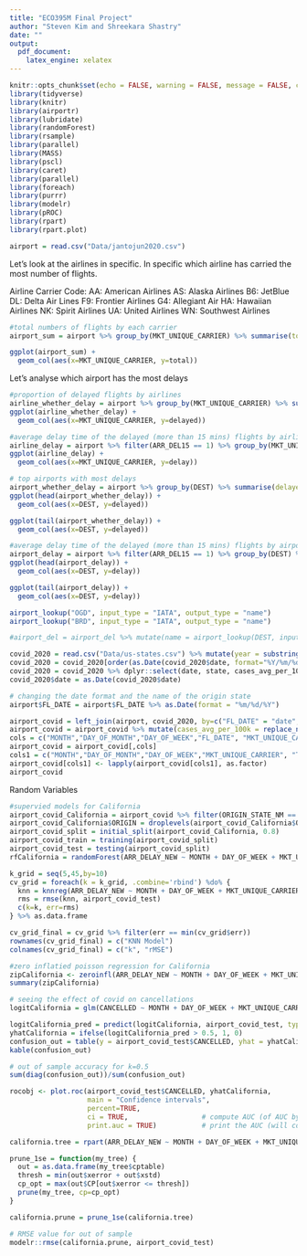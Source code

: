 ```yaml
---
title: "ECO395M Final Project"
author: "Steven Kim and Shreekara Shastry"
date: ""
output:
  pdf_document:
    latex_engine: xelatex
---
```


```r
knitr::opts_chunk$set(echo = FALSE, warning = FALSE, message = FALSE, cache = TRUE)
library(tidyverse)
library(knitr)
library(airportr)
library(lubridate)
library(randomForest)
library(rsample)
library(parallel)
library(MASS)
library(pscl)
library(caret)
library(parallel)
library(foreach)
library(purrr)
library(modelr)
library(pROC)
library(rpart)
library(rpart.plot)
```

```r
airport = read.csv("Data/jantojun2020.csv")
```

Let's look at the airlines in specific. In specific which airline has carried the most 
number of flights.

Airline Carrier Code: 
AA: American Airlines 
AS: Alaska Airlines 
B6: JetBlue 
DL: Delta Air Lines 
F9: Frontier Airlines 
G4: Allegiant Air 
HA: Hawaiian Airlines 
NK: Spirit Airlines 
UA: United Airlines 
WN: Southwest Airlines

```r
#total numbers of flights by each carrier
airport_sum = airport %>% group_by(MKT_UNIQUE_CARRIER) %>% summarise(total = n())

ggplot(airport_sum) +
  geom_col(aes(x=MKT_UNIQUE_CARRIER, y=total))
```

Let's analyse which airport has the most delays
```r
#proportion of delayed flights by airlines
airline_whether_delay = airport %>% group_by(MKT_UNIQUE_CARRIER) %>% summarise(delayed = mean(ARR_DEL15, na.rm=TRUE))
ggplot(airline_whether_delay) +
  geom_col(aes(x=MKT_UNIQUE_CARRIER, y=delayed))
```


```r
#average delay time of the delayed (more than 15 mins) flights by airlines
airline_delay = airport %>% filter(ARR_DEL15 == 1) %>% group_by(MKT_UNIQUE_CARRIER) %>% summarise(delay = mean(ARR_DELAY_NEW)) %>% arrange(desc(delay))
ggplot(airline_delay) +
  geom_col(aes(x=MKT_UNIQUE_CARRIER, y=delay))
```

```r
# top airports with most delays
airport_whether_delay = airport %>% group_by(DEST) %>% summarise(delayed = mean(ARR_DEL15, na.rm=TRUE)) %>% arrange(desc(delayed))
ggplot(head(airport_whether_delay)) +
  geom_col(aes(x=DEST, y=delayed))
```

```r
ggplot(tail(airport_whether_delay)) +
  geom_col(aes(x=DEST, y=delayed))
```

```r
#average delay time of the delayed (more than 15 mins) flights by airports
airport_delay = airport %>% filter(ARR_DEL15 == 1) %>% group_by(DEST) %>% summarise(delay = mean(ARR_DELAY_NEW)) %>% arrange(desc(delay))
ggplot(head(airport_delay)) +
  geom_col(aes(x=DEST, y=delay))
```

```r
ggplot(tail(airport_delay)) +
  geom_col(aes(x=DEST, y=delay))
```




```r
airport_lookup("OGD", input_type = "IATA", output_type = "name")
airport_lookup("BRD", input_type = "IATA", output_type = "name")

#airport_del = airport_del %>% mutate(name = airport_lookup(DEST, input_type = "IATA", output_type = "name"))
```


```r
covid_2020 = read.csv("Data/us-states.csv") %>% mutate(year = substring(date,1,4)) %>% filter(year == 2020)
covid_2020 = covid_2020[order(as.Date(covid_2020$date, format="%Y/%m/%d")),]
covid_2020 = covid_2020 %>% dplyr::select(date, state, cases_avg_per_100k)
covid_2020$date = as.Date(covid_2020$date)

# changing the date format and the name of the origin state
airport$FL_DATE = airport$FL_DATE %>% as.Date(format = "%m/%d/%Y")

airport_covid = left_join(airport, covid_2020, by=c("FL_DATE" = "date", "ORIGIN_STATE_NM" = "state"))
airport_covid = airport_covid %>% mutate(cases_avg_per_100k = replace_na(cases_avg_per_100k, 0))
cols = c("MONTH","DAY_OF_MONTH","DAY_OF_WEEK","FL_DATE", "MKT_UNIQUE_CARRIER", "MKT_CARRIER_FL_NUM","TAIL_NUM", "ORIGIN", "ORIGIN_STATE_NM", "DEST", "DEST_STATE_NM", "CRS_DEP_TIME", "CRS_ARR_TIME", "ARR_DELAY_NEW","ARR_DEL15", "CANCELLED", "CANCELLATION_CODE", "CRS_ELAPSED_TIME", "DISTANCE", "cases_avg_per_100k")
airport_covid = airport_covid[,cols]
cols1 = c("MONTH","DAY_OF_MONTH","DAY_OF_WEEK","MKT_UNIQUE_CARRIER", "TAIL_NUM", "ORIGIN", "ORIGIN_STATE_NM", "DEST", "DEST_STATE_NM","ARR_DEL15", "CANCELLED", "CANCELLATION_CODE")
airport_covid[cols1] <- lapply(airport_covid[cols1], as.factor)
airport_covid
```

Random Variables

```r
#supervied models for California
airport_covid_California = airport_covid %>% filter(ORIGIN_STATE_NM == "California")
airport_covid_California$ORIGIN = droplevels(airport_covid_California$ORIGIN)
airport_covid_split = initial_split(airport_covid_California, 0.8)
airport_covid_train = training(airport_covid_split)
airport_covid_test = testing(airport_covid_split)
rfCalifornia = randomForest(ARR_DELAY_NEW ~ MONTH + DAY_OF_WEEK + MKT_UNIQUE_CARRIER + DISTANCE + cases_avg_per_100k, data=airport_covid_train, na.action=na.omit, ntree = 50, mtry = 6, importance = TRUE)
```

```r
k_grid = seq(5,45,by=10)
cv_grid = foreach(k = k_grid, .combine='rbind') %do% {
  knn = knnreg(ARR_DELAY_NEW ~ MONTH + DAY_OF_WEEK + MKT_UNIQUE_CARRIER + ORIGIN + DEST + DISTANCE + cases_avg_per_100k, airport_covid_train, k=k)
  rms = rmse(knn, airport_covid_test)
  c(k=k, err=rms)
} %>% as.data.frame

cv_grid_final = cv_grid %>% filter(err == min(cv_grid$err))
rownames(cv_grid_final) = c("KNN Model")
colnames(cv_grid_final) = c("k", "rMSE")
```

```r
#zero inflatied poisson regression for California
zipCalifornia <- zeroinfl(ARR_DELAY_NEW ~ MONTH + DAY_OF_WEEK + MKT_UNIQUE_CARRIER + ORIGIN + DEST + DISTANCE + cases_avg_per_100k | cases_avg_per_100k, data = airport_covid_train)
summary(zipCalifornia)
```

```r
# seeing the effect of covid on cancellations
logitCalifornia = glm(CANCELLED ~ MONTH + DAY_OF_WEEK + MKT_UNIQUE_CARRIER + ORIGIN + DEST + DISTANCE + cases_avg_per_100k, data= airport_covid_train, na.action = na.omit, family="binomial")

logitCalifornia_pred = predict(logitCalifornia, airport_covid_test, type="response")  # predicted probabilities
yhatCalifornia = ifelse(logitCalifornia_pred > 0.5, 1, 0)
confusion_out = table(y = airport_covid_test$CANCELLED, yhat = yhatCalifornia)
kable(confusion_out)

# out of sample accuracy for k=0.5
sum(diag(confusion_out))/sum(confusion_out)

rocobj <- plot.roc(airport_covid_test$CANCELLED, yhatCalifornia,
                   main = "Confidence intervals", 
                   percent=TRUE,
                   ci = TRUE,                  # compute AUC (of AUC by default)
                   print.auc = TRUE)           # print the AUC (will contain the CI)
```
```r
california.tree = rpart(ARR_DELAY_NEW ~ MONTH + DAY_OF_WEEK + MKT_UNIQUE_CARRIER + ORIGIN + DEST + DISTANCE + cases_avg_per_100k, data=airport_covid_train, control = rpart.control(cp = 0.002, minsplit=30))

prune_1se = function(my_tree) {
  out = as.data.frame(my_tree$cptable)
  thresh = min(out$xerror + out$xstd)
  cp_opt = max(out$CP[out$xerror <= thresh])
  prune(my_tree, cp=cp_opt)
}

california.prune = prune_1se(california.tree)

# RMSE value for out of sample
modelr::rmse(california.prune, airport_covid_test)
```






